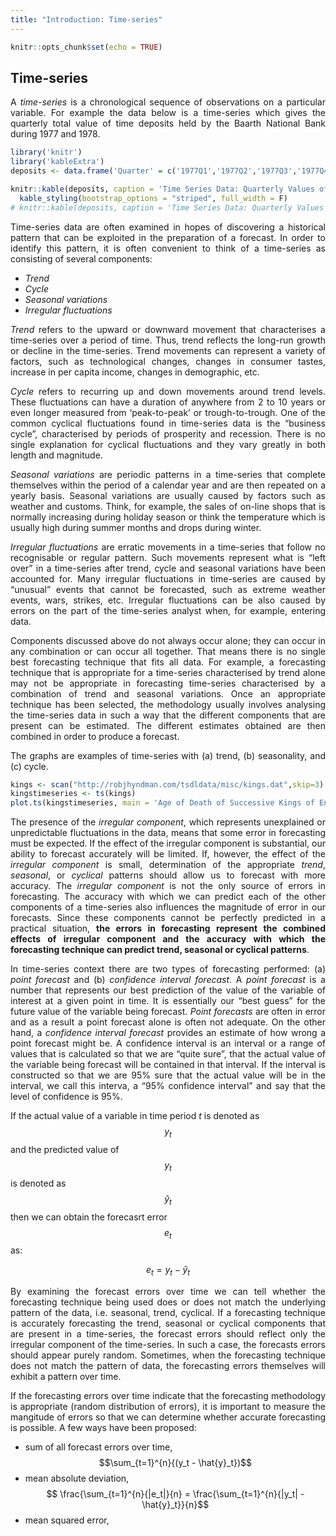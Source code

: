 ```yaml
---
title: "Introduction: Time-series"
---
```


<style>
body {
text-align: justify}
</style>

```r
knitr::opts_chunk$set(echo = TRUE)
```

## Time-series
A *time-series* is a chronological sequence of observations on a particular variable. For example the data below is a time-series which gives the quarterly total value of time deposits held by the Baarth National Bank during 1977 and 1978.

```r
library('knitr')
library('kableExtra')
deposits <- data.frame('Quarter' = c('1977Q1','1977Q2','1977Q3','1977Q4','1978Q1','1978Q2','1978Q3','1978Q4'), 'Value' = c(35.3, 37.6, 38.1, 39.5, 37.9, 39.9, 40.1, 41.2))

knitr::kable(deposits, caption = 'Time Series Data: Quarterly Values of Time-Deposits') %>%
  kable_styling(bootstrap_options = "striped", full_width = F)
# knitr::kable(deposits, caption = 'Time Series Data: Quarterly Values of Time-Deposits') 
```

Time-series data are often examined in hopes of discovering a historical pattern that can be exploited in the preparation of a forecast. In order to identify this pattern, it is often convenient to think of a time-series as consisting of several components:

* *Trend*
* *Cycle*
* *Seasonal variations*
* *Irregular fluctuations*

*Trend* refers to the upward or downward movement that characterises a time-series over a period of time. Thus, trend reflects the long-run growth or decline in the time-series. Trend movements can represent a variety of factors, such as technological changes, changes in consumer tastes, increase in per capita income, changes in demographic, etc.  

*Cycle* refers to recurring up and down movements around trend levels. These fluctuations can have a duration of anywhere from 2 to 10 years or even longer measured from 'peak-to-peak' or trough-to-trough. One of the common cyclical fluctuations found in time-series data is the "business cycle", characterised by periods of prosperity and recession. There is no single explanation for cyclical fluctuations and they vary greatly in both length and magnitude.  

*Seasonal variations* are periodic patterns in a time-series that complete themselves within the period of a calendar year and are then repeated on a yearly basis. Seasonal variations are usually caused by factors such as weather and customs. Think, for example, the sales of on-line shops that is normally increasing during holiday season or think the temperature which is usually high during summer months and drops during winter.  

*Irregular fluctuations* are erratic movements in a time-series that follow no recognisable or regular pattern. Such movements represent what is "left over" in a time-series after trend, cycle and seasonal variations have been accounted for. Many irregular fluctuations in time-series are caused by "unusual" events that cannot be forecasted, such as extreme weather events, wars, strikes, etc. Irregular fluctuations can be also caused by errors on the part of the time-series analyst when, for example, entering data.  

Components discussed above do not always occur alone; they can occur in any combination or can occur all together. That means there is no single best forecasting technique that fits all data. For example, a forecasting technique that is appropriate for a time-series characterised by trend alone may not be appropriate in forecasting time-series characterised by a combination of trend and seasonal variations. Once an appropriate technique has been selected, the methodology usually involves analysing the time-series data in such a way that the different components that are present can be estimated. The different estimates obtained are then combined in order to produce a forecast. 

The graphs are examples of time-series with (a) trend, (b) seasonality, and (c) cycle. 

```r
kings <- scan("http://robjhyndman.com/tsdldata/misc/kings.dat",skip=3)
kingstimeseries <- ts(kings)
plot.ts(kingstimeseries, main = 'Age of Death of Successive Kings of England', xlab = 'Time', ylab = 'Age')
```

The presence of the *irregular component*, which represents unexplained or unpredictable fluctuations in the data, means that some error in forecasting must be expected. If the effect of the irregular component is substantial, our ability to forecast accurately will be limited. If, however, the effect of the *irregular component* is small, determination of the appropriate *trend*, *seasonal*, or *cyclical* patterns should allow us to forecast with more accuracy. The *irregular component* is not the only source of errors in forecasting. The accuracy with which we can predict each of the other components of a time-series also influences the magnitude of error in our forecasts. Since these components cannot be perfectly predicted in a practical situation, **the errors in forecasting represent the combined effects of irregular component and the accuracy with which the forecasting technique can predict trend, seasonal or cyclical patterns**.  

In time-series context there are two types of forecasting performed: (a) *point forecast* and (b) *confidence interval forecast*. A *point forecast* is a number that represents our best prediction of the value of the variable of interest at a given point in time. It is essentially our "best guess" for the future value of the variable being forecast. *Point forecasts* are often in error and as a result a point forecast alone is often not adequate. On the other hand, a *confidence interval forecast* provides an estimate of how wrong a point forecast might be. A confidence interval is an interval or a range of values that is calculated so that we are "quite sure", that the actual value of the variable being forecast will be contained in that interval. If the interval is constructed so that we are 95% sure that the actual value will be in the interval, we call this interva, a "95% confidence interval" and say that the level of confidence is 95%.  

If the actual value of a variable in time period *t* is denoted as $$y_t$$ and the predicted value of $$y_t$$ is denoted as $$\hat{y}_t$$ then we can obtain the forecasrt error $$e_t$$ as:

$$e_t = y_t - \hat{y}_t$$

By examining the forecast errors over time we can tell whether the forecasting technique being used does or does not match the underlying pattern of the data, i.e. seasonal, trend, cyclical. If a forecasting technique is accurately forecasting the trend, seasonal or cyclical components that are present in a time-series, the forecast errors should reflect only the irregular component of the time-series. In such a case, the forecasts errors should appear purely random. Sometimes, when the forecasting technique does not match the pattern of data, the forecasting errors themselves will exhibit a pattern over time. 

If the forecasting errors over time indicate that the forecasting methodology is appropriate (random distribution of errors), it is important to measure the mangitude of errors so that we can determine whether accurate forecasting is possible. A few ways have been proposed:

* sum of all forecast errors over time, $$\sum_{t=1}^{n}{(y_t - \hat{y}_t})$$
* mean absolute deviation, $$ \frac{\sum_{t=1}^{n}{|e_t|}{n} = \frac{\sum_{t=1}^{n}{|y_t| - \hat{y}_t}}{n}$$
* mean squared error, $$ $$
